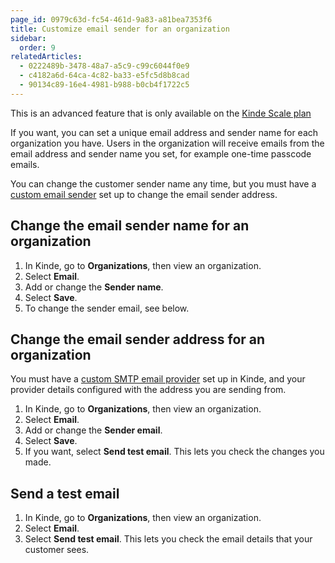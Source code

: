 ```yaml
---
page_id: 0979c63d-fc54-461d-9a83-a81bea7353f6
title: Customize email sender for an organization
sidebar:
  order: 9
relatedArticles:
  - 0222489b-3478-48a7-a5c9-c99c6044f0e9
  - c4182a6d-64ca-4c82-ba33-e5fc5d8b8cad
  - 90134c89-16e4-4981-b988-b0cb4f1722c5
---
```


<Aside type="upgrade">

This is an advanced feature that is only available on the [Kinde Scale plan](https://kinde.com/pricing/)

</Aside>

If you want, you can set a unique email address and sender name for each organization you have. Users in the organization will receive emails from the email address and sender name you set, for example one-time passcode emails.

You can change the customer sender name any time, but you must have a [custom email sender](/get-started/connect/customize-email-sender/) set up to change the email sender address. 

## Change the email sender name for an organization

1. In Kinde, go to **Organizations**, then view an organization.
2. Select **Email**.
3. Add or change the **Sender name**.
4. Select **Save**.
5. To change the sender email, see below.


## Change the email sender address for an organization

You must have a [custom SMTP email provider](/get-started/connect/customize-email-sender/) set up in Kinde, and your provider details configured with the address you are sending from.

1. In Kinde, go to **Organizations**, then view an organization.
2. Select **Email**.
3. Add or change the **Sender email**.
4. Select **Save**.
5. If you want, select **Send test email**. This lets you check the changes you made.


## Send a test email

1. In Kinde, go to **Organizations**, then view an organization.
2. Select **Email**.
3. Select **Send test email**. This lets you check the email details that your customer sees.
